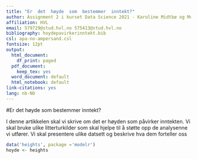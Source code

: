```yaml
---
title: "Er  det  høyde  som  bestemmer  inntekt?"
author: Assignment 2 i kurset Data Science 2021 - Karoline Midtbø og Morten Knutsen 
affiliation: HVL
email: 579729@stud.hvl.no 575413@stud.hvl.no
bibliography: hoydepavirkerinntekt.bib
csl: apa-no-ampersand.csl
fontsize: 12pt
output:
  html_document:
    df_print: paged
  pdf_document:
    keep_tex: yes
  word_document: default
  html_notebook: default  
link-citations: yes
lang: nb-NO
---
```


#Er det høyde som bestemmer inntekt? 

I denne artikkelen skal vi skrive om det er høyden som påvirker inntekten. Vi skal bruke ulike litterturkilder som skal hjelpe til å støtte opp de analysenne vi utfører. Vi skal presentere ulike datsett og beskrive hva dem forteller oss 

```r
data('heights', package ='modelr')
hoyde <- heights
```

